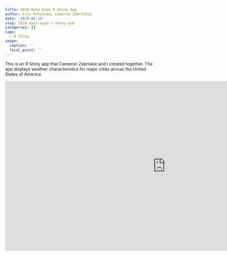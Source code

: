 ```yaml
---
title: 2018 Data Expo R Shiny App
author: Eric McKinney, Cameron Zabriskie
date: '2019-09-14'
slug: 2018-data-expo-r-shiny-app
categories: []
tags:
  - R Shiny
image:
  caption: ''
  focal_point: ''
---
```


This is an R Shiny app that Cameron Zabriskie and I created together. The app displays weather characteristics for major cities across the United States of America.

<iframe scrolling="yes" title="2018 Data Expo R Shiny App" src="https://ericmckinney.shinyapps.io/vis_project_2/" width="1056px" height="561px" style="border:0px;"> </iframe>